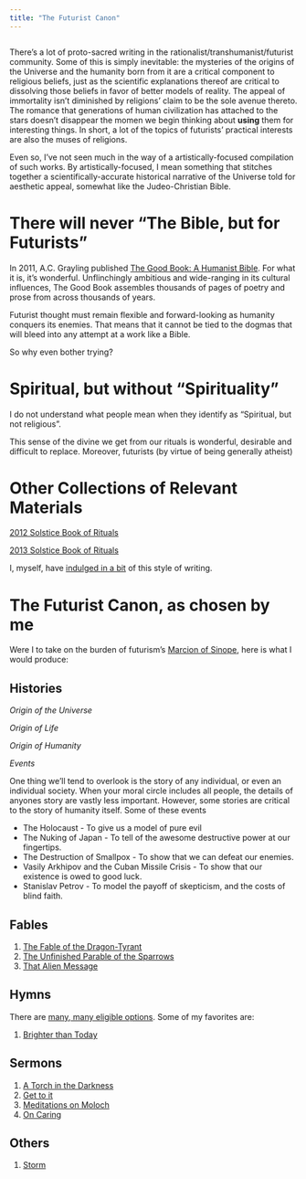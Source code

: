 ```yaml
---
title: "The Futurist Canon"
---
```


```r

```

There's a lot of proto-sacred writing in the rationalist/transhumanist/futurist community. Some of this is simply inevitable: the mysteries of the origins of the Universe and the humanity born from it are a critical component to religious beliefs, just as the scientific explanations thereof are critical to dissolving those beliefs in favor of better models of reality. The appeal of immortality isn't diminished by religions' claim to be the sole avenue thereto. The romance that generations of human civilization has attached to the stars doesn't disappear the momen we begin thinking about **using** them for interesting things. In short, a lot of the topics of futurists' practical interests are also the muses of religions.

Even so, I've not seen much in the way of a artistically-focused compilation of such works. By artistically-focused, I mean something that stitches together a scientifically-accurate historical narrative of the Universe told for aesthetic appeal, somewhat like the Judeo-Christian Bible.

# There will never "The Bible, but for Futurists"

In 2011, A.C. Grayling published [The Good Book: A Humanist Bible](https://en.wikipedia.org/wiki/The_Good_Book_(book)). For what it is, it's wonderful. Unflinchingly ambitious and wide-ranging in its cultural influences, The Good Book assembles thousands of pages of poetry and prose from across thousands of years.

Futurist thought must remain flexible and forward-looking as humanity conquers its enemies. That means that it cannot be tied to the dogmas that will bleed into any attempt at a work like a Bible.

So why even bother trying?

# Spiritual, but without "Spirituality"

I do not understand what people mean when they identify as "Spiritual, but not religious".

This sense of the divine we get from our rituals is wonderful, desirable and difficult to replace. Moreover, futurists (by virtue of being generally atheist)

# Other Collections of Relevant Materials

[2012 Solstice Book of Rituals](http://secularsolstice.com/wp-content/uploads/2017/08/Solstice_2012_Hymnal.pdf)

[2013 Solstice Book of Rituals](http://secularsolstice.com/wp-content/uploads/2017/08/Solstice_2013_hymnal_facingPages.pdf)

I, myself, have [indulged in a bit](http://anthony.boyles.cc/essays/GetToItAHomily.html) of this style of writing.

# The Futurist Canon, as chosen by me

Were I to take on the burden of futurism's [Marcion of Sinope](https://en.wikipedia.org/wiki/Development_of_the_New_Testament_canon#Marcion_of_Sinope), here is what I would produce:

## Histories

*Origin of the Universe*

*Origin of Life*

*Origin of Humanity*

*Events*

One thing we'll tend to overlook is the story of any individual, or even an individual society. When your moral circle includes all people, the details of anyones story are vastly less important. However, some stories are critical to the story of humanity itself. Some of these events

* The Holocaust - To give us a model of pure evil
* The Nuking of Japan - To tell of the awesome destructive power at our fingertips.
* The Destruction of Smallpox - To show that we can defeat our enemies.
* Vasily Arkhipov and the Cuban Missile Crisis - To show that our existence is owed to good luck.
* Stanislav Petrov - To model the payoff of skepticism, and the costs of blind faith.

## Fables

1. [The Fable of the Dragon-Tyrant](https://nickbostrom.com/fable/dragon.html)
2. [The Unfinished Parable of the Sparrows](https://blog.oup.com/2014/08/unfinished-fable-sparrows-superintelligence/)
3. [That Alien Message](http://lesswrong.com/lw/qk/that_alien_message/)

## Hymns

There are [many, many eligible options](https://docs.google.com/spreadsheets/d/1ETa5RXtDJAQsk6RYhaITfMj1ktOZLP2AKwmcFE8iTVY/edit#gid=0). Some of my favorites are:

1. [Brighter than Today](https://www.youtube.com/watch?v=VDCN6I1n6o4)

## Sermons

1. [A Torch in the Darkness](http://mindingourway.com/a-torch-in-darkness/)
2. [Get to it](http://anthony.boyles.cc/essays/GetToItAHomily.html)
3. [Meditations on Moloch](http://slatestarcodex.com/2014/07/30/meditations-on-moloch/)
4. [On Caring](http://mindingourway.com/on-caring/)

## Others

1. [Storm](https://www.youtube.com/watch?v=HhGuXCuDb1U)
